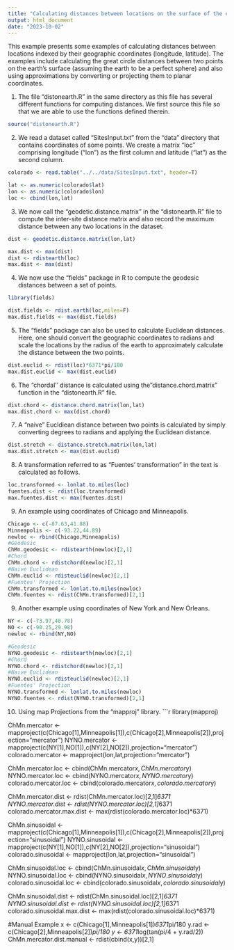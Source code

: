 ---
title: "Calculating distances between locations on the surface of the earth"
output: html_document
date: "2023-10-02"
---

This example presents some examples of calculating distances between locations indexed by their geographic coordinates (longitude, latitude). The examples include calculating the great circle distances between two points on the earth's surface (assuming the earth to be a perfect sphere) and also using approximations by converting or projecting them to planar coordinates.   

1. The file "distonearth.R" in the same directory as this file has several different functions for computing distances. We first source this file so that we are able to use the functions defined therein.
```{r}
source("distonearth.R")
```

2. We read a dataset called "SitesInput.txt" from the "data" directory that contains coordinates of some points. We create a matrix "loc" comprising longitude ("lon") as the first column and latitude ("lat") as the second column.
```{r}
colorado <- read.table("../../data/SitesInput.txt", header=T)

lat <- as.numeric(colorado$lat)
lon <- as.numeric(colorado$lon)
loc <- cbind(lon,lat)
```

3. We now call the "geodetic.distance.matrix" in the "distonearth.R" file to compute the inter-site distance matrix and also record the maximum distance between any two locations in the dataset. 
```{r}   
dist <- geodetic.distance.matrix(lon,lat)

max.dist <- max(dist)
dist <- rdistearth(loc)
max.dist <- max(dist)
```

4. We now use the "fields" package in R to compute the geodesic distances between a set of points.
```{r}   
library(fields)

dist.fields <- rdist.earth(loc,miles=F)
max.dist.fields <- max(dist.fields)
```

5. The "fields" package can also be used to calculate Euclidean distances. Here, one should convert the geographic coordinates to radians and scale the locations by the radius of the earth to approximately calculate the distance between the two points. 
```{r}
dist.euclid <- rdist(loc)*6371*pi/180
max.dist.euclid <- max(dist.euclid)
```

6. The "chordal'' distance is calculated using the "distance.chord.matrix" function in the "distonearth.R" file.  
```{r}
dist.chord <- distance.chord.matrix(lon,lat)
max.dist.chord <- max(dist.chord)
``` 

7. A "naive" Eucldiean distance between two points is calculated by simply converting degrees to radians and applying the Euclidean distance.
```{r}
dist.stretch <- distance.stretch.matrix(lon,lat)
max.dist.stretch <- max(dist.euclid)
```

8. A transformation referred to as "Fuentes' transformation" in the text is calculated as follows.
```{r}   
loc.transformed <- lonlat.to.miles(loc)
fuentes.dist <- rdist(loc.transformed)
max.fuentes.dist <- max(fuentes.dist)
```

9. An example using coordinates of Chicago and Minneapolis.
```{r}   
Chicago <- c(-87.63,41.88)
Minneapolis <- c(-93.22,44.89)
newloc <- rbind(Chicago,Minneapolis)
#Geodesic
ChMn.geodesic <- rdistearth(newloc)[2,1]
#Chord
ChMn.chord <- rdistchord(newloc)[2,1]
#Naive Euclidean
ChMn.euclid <- rdisteuclid(newloc)[2,1]
#Fuentes' Projection
ChMn.transformed <- lonlat.to.miles(newloc)
ChMn.fuentes <- rdist(ChMn.transformed)[2,1] 
```

9. Another example using coordinates of New York and New Orleans.
```{r}
NY <- c(-73.97,40.78)
NO <- c(-90.25,29.98)
newloc <- rbind(NY,NO)

#Geodesic
NYNO.geodesic <- rdistearth(newloc)[2,1]
#Chord
NYNO.chord <- rdistchord(newloc)[2,1]
#Naive Euclidean
NYNO.euclid <- rdisteuclid(newloc)[2,1]
#Fuentes' Projection
NYNO.transformed <- lonlat.to.miles(newloc)
NYNO.fuentes <- rdist(NYNO.transformed)[2,1] 
```

10. Using map Projections from the "mapproj" library.
```{r}
library(mapproj)

ChMn.mercator <- mapproject(c(Chicago[1],Minneapolis[1]),c(Chicago[2],Minneapolis[2]),projection="mercator")
NYNO.mercator <- mapproject(c(NY[1],NO[1]),c(NY[2],NO[2]),projection="mercator")
colorado.mercator <- mapproject(lon,lat,projection="mercator")

ChMn.mercator.loc <- cbind(ChMn.mercator$x,ChMn.mercator$y)
NYNO.mercator.loc <- cbind(NYNO.mercator$x,NYNO.mercator$y)
colorado.mercator.loc <- cbind(colorado.mercator$x,colorado.mercator$y)

ChMn.mercator.dist <- rdist(ChMn.mercator.loc)[2,1]*6371
NYNO.mercator.dist <- rdist(NYNO.mercator.loc)[2,1]*6371
colorado.mercator.max.dist <- max(rdist(colorado.mercator.loc)*6371)

ChMn.sinusoidal <- mapproject(c(Chicago[1],Minneapolis[1]),c(Chicago[2],Minneapolis[2]),projection="sinusoidal")
NYNO.sinusoidal <- mapproject(c(NY[1],NO[1]),c(NY[2],NO[2]),projection="sinusoidal")
colorado.sinusoidal <- mapproject(lon,lat,projection="sinusoidal")

ChMn.sinusoidal.loc <- cbind(ChMn.sinusoidal$x,ChMn.sinusoidal$y)
NYNO.sinusoidal.loc <- cbind(NYNO.sinusoidal$x,NYNO.sinusoidal$y)
colorado.sinusoidal.loc <- cbind(colorado.sinusoidal$x,colorado.sinusoidal$y)

ChMn.sinusoidal.dist <- rdist(ChMn.sinusoidal.loc)[2,1]*6371
NYNO.sinusoidal.dist <- rdist(NYNO.sinusoidal.loc)[2,1]*6371
colorado.sinusoidal.max.dist <- max(rdist(colorado.sinusoidal.loc)*6371)

#Manual Example
x <- c(Chicago[1],Minneapolis[1])*6371*pi/180
y.rad <- c(Chicago[2],Minneapolis[2])*pi/180
y <- 6371*log(tan(pi/4 + y.rad/2))
ChMn.mercator.dist.manual <- rdist(cbind(x,y))[2,1]

